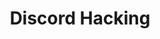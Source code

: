 ---
credit:
- SIGPwny
featured: false
location: Siebel CS 1111
slides: discord.pdf
tags:
- misc
- web
- osint
- discord
time_start: 2019-11-21T18:00:00.000000-06:00
title: Discord Hacking
week_number: 12
---